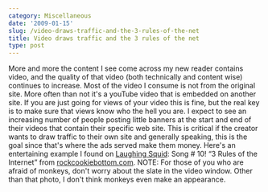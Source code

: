 ```yaml
---
category: Miscellaneous
date: '2009-01-15'
slug: /video-draws-traffic-and-the-3-rules-of-the-net
title: Video draws traffic and the 3 rules of the net
type: post
---
```



More and more the content I see come across my new reader contains
video, and the quality of that video (both technically and content
wise) continues to increase. Most of the video I consume is not
from the original site. More often than not it's a youTube video
that is embedded on another site. If you are just going for views
of your video this is fine, but the real key is to make sure that
views know who the hell you are. I expect to see an increasing
number of people posting little banners at the start and end of
their videos that contain their specific web site. This is critical
if the creator wants to draw traffic to their own site and
generally speaking, this is the goal since that's where the ads
served make them money. Here's an entertaining example I found on
[Laughing Squid](http://laughingsquid.com/):
Song \# 10! “3 Rules of the Internet” from
[rockcookiebottom.com](http://www.rockcookiebottom.com/). NOTE: For
those of you who are afraid of monkeys, don't worry about the slate
in the video window. Other than that photo, I don't think monkeys
even make an appearance.